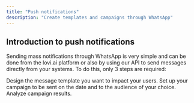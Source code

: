 ```yaml
---
title: "Push notifications"
description: "Create templates and campaigns through WhatsApp"
---
```


## Introduction to push notifications

Sending mass notifications through WhatsApp is very simple and can be done from the lovi.ai platform or also by using our API to send messages directly from your systems.
To do this, only 3 steps are required:

<Steps>
  <Step title="Create a template">
    Design the message template you want to impact your users.
  </Step>
  <Step title="Set up a campaign">
    Set up your campaign to be sent on the date and to the audience of your choice.
  </Step>
  <Step title="See the results">
    Analyze campaign results.
  </Step>
</Steps>